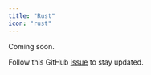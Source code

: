 ---
title: "Rust"
icon: "rust"
---

Coming soon.

Follow this GitHub
[issue](https://github.com/Infisical/infisical/issues/437) to stay updated.
